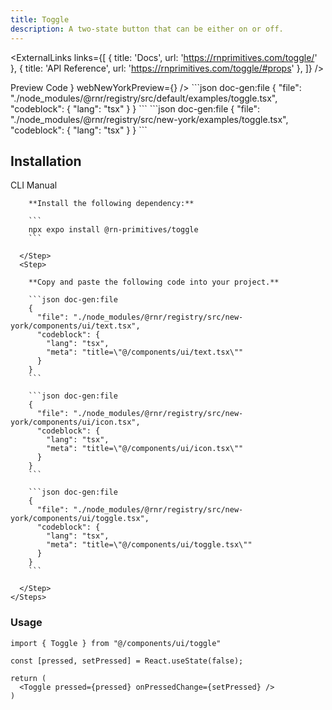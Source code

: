 ```yaml
---
title: Toggle
description: A two-state button that can be either on or off.
---
```



<ExternalLinks
  links={[
    { title: 'Docs', url: 'https://rnprimitives.com/toggle/' },
    { title: 'API Reference', url: 'https://rnprimitives.com/toggle/#props' },
  ]}
/>

<div className="h-5"/>

<Tabs defaultValue="preview">
  <TabsList>
    <TabsTrigger value="preview">Preview</TabsTrigger>
    <TabsTrigger value="code">Code</TabsTrigger>
  </TabsList>
  <TabsContent value="preview">
    <PreviewCard 
      copyContent={togglePreview} 
      webPreview={<TogglePreview />}
      webNewYorkPreview={<ToggleNewYorkPreview />}
    />
  </TabsContent>
  <TabsContent value="code">
    <ShowIfStyle style="default">
    ```json doc-gen:file
    {
      "file": "./node_modules/@rnr/registry/src/default/examples/toggle.tsx",
      "codeblock": {
        "lang": "tsx"
      }
    }
    ```
    </ShowIfStyle>
    <ShowIfStyle style="new-york">
    ```json doc-gen:file
    {
      "file": "./node_modules/@rnr/registry/src/new-york/examples/toggle.tsx",
      "codeblock": {
        "lang": "tsx"
      }
    }
    ```
    </ShowIfStyle>
  </TabsContent>
</Tabs>


## Installation

<Tabs defaultValue="cli">
  <TabsList>
    <TabsTrigger id="cli" value="cli">CLI</TabsTrigger>
    <TabsTrigger id="manual" value="manual">Manual</TabsTrigger>
  </TabsList>
  <TabsContent value="cli">
     <CommandTabs args={["add", "toggle"]}/>
  </TabsContent>
  <TabsContent value="manual">
    <Steps> 
      <Step>
 
        **Install the following dependency:**

        ```
        npx expo install @rn-primitives/toggle
        ```

      </Step>
      <Step>
 
        **Copy and paste the following code into your project.**

        ```json doc-gen:file
        {
          "file": "./node_modules/@rnr/registry/src/new-york/components/ui/text.tsx",
          "codeblock": {
            "lang": "tsx",
            "meta": "title=\"@/components/ui/text.tsx\""
          }
        }
        ```

        ```json doc-gen:file
        {
          "file": "./node_modules/@rnr/registry/src/new-york/components/ui/icon.tsx",
          "codeblock": {
            "lang": "tsx",
            "meta": "title=\"@/components/ui/icon.tsx\""
          }
        }
        ```

        ```json doc-gen:file
        {
          "file": "./node_modules/@rnr/registry/src/new-york/components/ui/toggle.tsx",
          "codeblock": {
            "lang": "tsx",
            "meta": "title=\"@/components/ui/toggle.tsx\""
          }
        }
        ```
 
      </Step>
    </Steps>

  </TabsContent>
</Tabs>

### Usage

```tsx
import { Toggle } from "@/components/ui/toggle"
```

```tsx
const [pressed, setPressed] = React.useState(false);

return (
  <Toggle pressed={pressed} onPressedChange={setPressed} />
)
```


